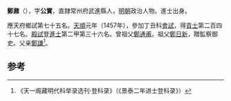 '''鄭鼐'''（{{bd|1419年||？}}），字'''公實'''，直隸常州府武進縣人，[[明朝|明朝]]政治人物。進士出身。

應天府鄉試第七十五名。[[天顺_(明朝)|天順]]元年（1457年），參加丁丑科[[會試|會試]]，得[[貢士|貢士]]第二百四十七名。[[殿試|殿試]]登[[進士|進士]]第二甲第三十六名。曾祖父[[鄭通甫|鄭通甫]]。祖父[[鄭日新|鄭日新]]，贈監察御史。父亲[[鄭謙|鄭謙]]<ref>《天一阁藏明代科举录选刊·登科录》（《景泰二年进士登科录》）</ref>。

==参考==
{{reflist}}

{{天順元年丁丑科殿試金榜}}


{{明朝人物小作品}}